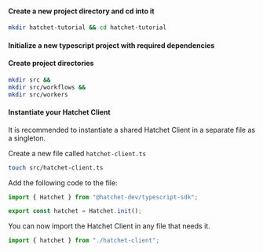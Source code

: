 
#### Create a new project directory and cd into it

```bash copy
mkdir hatchet-tutorial && cd hatchet-tutorial
```

#### Initialize a new typescript project with required dependencies

<InstallCommand withDevDependencies />


#### Create project directories

```bash copy
mkdir src &&
mkdir src/workflows &&
mkdir src/workers
```

#### Instantiate your Hatchet Client

It is recommended to instantiate a shared Hatchet Client in a separate file as a singleton.

Create a new file called `hatchet-client.ts`

```bash copy
touch src/hatchet-client.ts
```

Add the following code to the file:

```typescript copy
import { Hatchet } from "@hatchet-dev/typescript-sdk";

export const hatchet = Hatchet.init();
```

You can now import the Hatchet Client in any file that needs it.

```typescript copy
import { hatchet } from "./hatchet-client";
```
